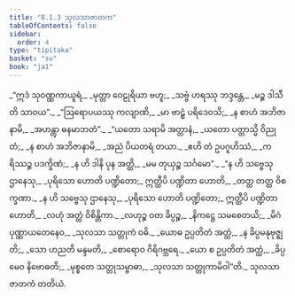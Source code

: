 ```yaml
---
title: "8.1.3 သုလသာဇာတက"
tableOfContents: false
sidebar:
  order: 4
type: "tipitaka"
basket: "su"
book: "ja1"
---
```



<DynamicBreadcrumb />

<Division number="18" book="ja1">

<Paragraph number="1692" type="verses" book="ja1">
_“ဣဒံ သုဝဏ္ဏကာယူရံ,_  
_မုတ္တာ ဝေဠုရိယာ ဗဟူ;_  
_သဗ္ဗံ ဟရဿု ဘဒ္ဒန္တေ,_  
_မဉ္စ ဒါသီတိ သာဝယ”._  

</Paragraph>

</Division>
<Division number="19" book="ja1">

<Paragraph number="1693" type="verses" book="ja1">
_“ဩရောပယဿု ကလျာဏိ,_  
_မာ ဗာဠှံ ပရိဒေဝသိ;_  
_န စာဟံ အဘိဇာနာမိ,_  
_အဟန္တွာ ဓနမာဘတံ”._  

</Paragraph>

</Division>
<Division number="20" book="ja1">

<Paragraph number="1694" type="verses" book="ja1">
_“ယတော သရာမိ အတ္တာနံ,_  
_ယတော ပတ္တာသ္မိ ဝိညုတံ;_  
_န စာဟံ အဘိဇာနာမိ,_  
_အညံ ပိယတရံ တယာ._  

</Paragraph>

</Division>
<Division number="21" book="ja1">

<Paragraph number="1695" type="verses" book="ja1">
_ဧဟိ တံ ဥပဂူဟိဿံ,_  
_ကရိဿဉ္စ ပဒက္ခိဏံ;_  
_န ဟိ ဒါနိ ပုန အတ္ထိ,_  
_မမ တုယှဉ္စ သင်္ဂမော”._  

</Paragraph>

</Division>
<Division number="22" book="ja1">

<Paragraph number="1696" type="verses" book="ja1">
_“န ဟိ သဗ္ဗေသု ဌာနေသု,_  
_ပုရိသော ဟောတိ ပဏ္ဍိတော;_  
ဣတ္ထီပိ ပဏ္ဍိတာ ဟောတိ,_  
_တတ္ထ တတ္ထ ဝိစက္ခဏာ._  

</Paragraph>

</Division>
<Division number="23" book="ja1">

<Paragraph number="1697" type="verses" book="ja1">
_န ဟိ သဗ္ဗေသု ဌာနေသု,_  
_ပုရိသော ဟောတိ ပဏ္ဍိတော;_  
ဣတ္ထီပိ ပဏ္ဍိတာ ဟောတိ,_  
_လဟုံ အတ္ထံ ဝိစိန္တိကာ._  

</Paragraph>

</Division>
<Division number="24" book="ja1">

<Paragraph number="1698" type="verses" book="ja1">
_လဟုဉ္စ ဝတ ခိပ္ပဉ္စ,_  
_နိကဋ္ဌေ သမစေတယိ;_  
_မိဂံ ပုဏ္ဏာယတေနေဝ,_  
_သုလသာ သတ္တုကံ ဝဓိ._  

</Paragraph>

</Division>
<Division number="25" book="ja1">

<Paragraph number="1699" type="verses" book="ja1">
_ယောဓ ဥပ္ပတိတံ အတ္ထံ,_  
_န ခိပ္ပမနုဗုဇ္ဈတိ;_  
_သော ဟညတိ မန္ဒမတိ,_  
_စောရောဝ ဂိရိဂဗ္ဘရေ._  

</Paragraph>

</Division>
<Division number="26" book="ja1">

<Paragraph number="1700" type="verses" book="ja1">
_ယော စ ဥပ္ပတိတံ အတ္ထံ,_  
_ခိပ္ပမေဝ နိဗောဓတိ;_  
_မုစ္စတေ သတ္တုသမ္ဗာဓာ,_  
_သုလသာ သတ္တုကာမိဝါ”တိ._  


</Paragraph>
</Division>

<Paragraph number="1701" type="center" book="ja1">
သုလသာဇာတကံ တတိယံ.
</Paragraph>